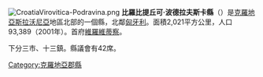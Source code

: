 [[File:CroatiaVirovitica-Podravina.png|right]]
'''比羅比提丘可·波德拉夫斯卡縣'''（{{lang|hr|Virovitičko-podravska županija}}）是[[克羅地亞|克羅地亞]][[斯拉沃尼亞|斯拉沃尼亞]]地區北部的一個縣，北鄰[[匈牙利|匈牙利]]。面積2,021平方公里，人口 93,389（2001年）。首府[[維羅維蒂察|維羅維蒂察]]。

下分三市、十三鎮。縣議會有42席。

{{克羅埃西亞行政區劃}}

[[Category:克羅地亞郡縣|Category:克羅地亞郡縣]]